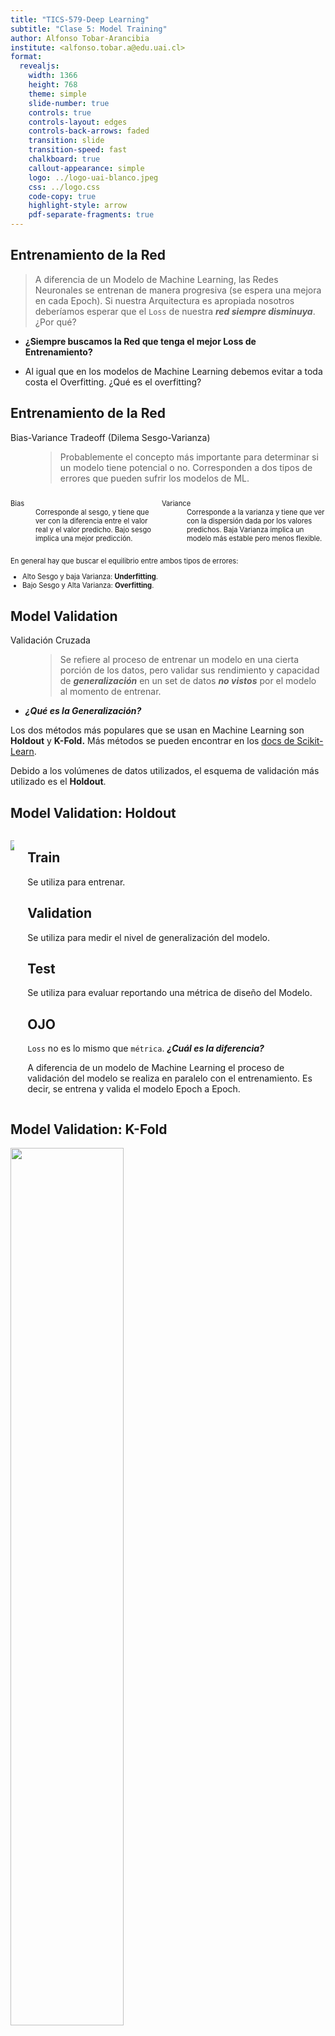 ```yaml
---
title: "TICS-579-Deep Learning"
subtitle: "Clase 5: Model Training"
author: Alfonso Tobar-Arancibia
institute: <alfonso.tobar.a@edu.uai.cl>
format:
  revealjs:
    width: 1366
    height: 768
    theme: simple
    slide-number: true
    controls: true
    controls-layout: edges
    controls-back-arrows: faded
    transition: slide
    transition-speed: fast
    chalkboard: true
    callout-appearance: simple
    logo: ../logo-uai-blanco.jpeg
    css: ../logo.css
    code-copy: true
    highlight-style: arrow
    pdf-separate-fragments: true
---
```


## Entrenamiento de la Red

> A diferencia de un Modelo de Machine Learning, las Redes Neuronales se entrenan de manera progresiva (se espera una mejora en cada Epoch). Si nuestra Arquitectura es apropiada nosotros deberíamos esperar que el `Loss` de nuestra ***red siempre disminuya***. ¿Por qué?

::: {.callout-warning .fragment}
* **¿Siempre buscamos la Red que tenga el mejor Loss de Entrenamiento?**
:::

::: {.callout-important .fragment}
* Al igual que en los modelos de Machine Learning debemos evitar a toda costa el Overfitting. ¿Qué es el overfitting?
:::

## Entrenamiento de la Red

Bias-Variance Tradeoff (Dilema Sesgo-Varianza)
: > Probablemente el concepto más importante para determinar si un modelo tiene potencial o no. Corresponden a dos tipos de errores que pueden sufrir los modelos de ML. 

::: {style="font-size: 80%;"}
::: {.columns .fragment}
::: {.column}
Bias
: Corresponde al sesgo, y tiene que ver con la diferencia entre el valor real y el valor predicho. Bajo sesgo implica una mejor predicción.
:::
::: {.column}
Variance
: Corresponde a la varianza y tiene que ver con la dispersión dada por los valores predichos. Baja Varianza implica un modelo más estable pero menos flexible.
:::
::: 

::: {.callout-important .fragment}
En general hay que buscar el equilibrio entre ambos tipos de errores:

* Alto Sesgo y baja Varianza: **Underfitting**. 
* Bajo Sesgo y Alta Varianza: **Overfitting**. 

:::
:::


## Model Validation 

Validación Cruzada
: > Se refiere al proceso de entrenar un modelo en una cierta porción de los datos, pero validar sus rendimiento y capacidad de ***generalización*** en un set de datos ***no vistos*** por el modelo al momento de entrenar. 

::: {.callout-warning}
* ***¿Qué es la Generalización?***
:::

::: {.callout-note}
Los dos métodos más populares que se usan en Machine Learning son **Holdout** y **K-Fold.** Más métodos se pueden encontrar en los [docs de Scikit-Learn](https://scikit-learn.org/stable/modules/cross_validation.html). 
:::

::: {.callout-important}
Debido a los volúmenes de datos utilizados, el esquema de validación más utilizado es el **Holdout**.
:::

## Model Validation: Holdout {.smaller}

::: {.columns}
::: {.column}

![](img/clase-4/data_split.png){.lightbox fig-align="center"}
:::
::: {.column}

::: {.callout-note appearance="default" icon="false"}
## **Train**
Se utiliza para entrenar.
:::
::: {.callout-warning appearance="default" icon="false"}
## **Validation**
Se utiliza para medir el nivel de generalización del modelo.
:::
::: {.callout-caution appearance="default" icon="false"}
## **Test**
Se utiliza para evaluar reportando una métrica de diseño del Modelo.
:::

::: {.callout-warning appearance="default"}
## OJO

`Loss` no es lo mismo que `métrica`. ***¿Cuál es la diferencia?***
:::

::: {.callout-caution}
A diferencia de un modelo de Machine Learning el proceso de validación del modelo se realiza en paralelo con el entrenamiento. Es decir, se entrena y valida el modelo Epoch a Epoch. 
:::
:::
::: 

## Model Validation: K-Fold {.smaller}

![](img/clase-4/k-fold.png){.lightbox fig-align="center" width="60%"}

::: {.callout-important}
Corresponde al proceso de Holdout pero repetido $K$ veces.
:::

## Model Evaluation {.smaller}

> La Evaluación del Modelo se hará en torno a una métrica definida a priori por el modelador. ¿Entonces es un Hiperparámetro?

::: {.callout-important}
La métrica a utilizar está íntimamente ligada al tipo de modelo.
:::

::: {.columns}
::: {.column}
#### Clasificación

* $Accuracy = \frac{1}{m} \sum_{i = 1}^m 1\{y_i = \hat{y_i}\}$
* $Precision = \frac{TP}{TP + FP}$
* $Recall = \frac{TP}{TP + FN}$
* $F1-Score = 2 \cdot \frac{Precision \cdot Recall}{Precision + Recall}$
:::


::: {.column}
#### Regresión
* $RMSE = \frac{1}{m} \sum_{i=1}^m (y_i-\hat{y_i})^2$
* $MAE = \frac{1}{m} \sum_{i=1}^m |y_i - \hat{y_i}|$
* $MAPE = 100 \cdot \frac{1}{m} \sum_{i=1}^m \frac{|y_i-\hat{y_i}|}{max(\epsilon,y_i)}$
* $SMAPE = \frac{2}{m} \sum_{i=1}^2 \frac{|y_i - \hat{y_i}  |}{max(|y_i + \hat{y_i}|,\epsilon)}$
:::
::: 

::: {.callout-warning}
* Las métricas acá explicadas son métricas básicas de cualquier modelo general de Clasificación y Regresión. Existen muchas otras métricas que son específicas para campos específicos. IoU por ejemplo es una Métrica de Segmentación Semántica, Map\@k es una métrica para modelos de Recomendación, Bleu o Rouge son métricas para NLP, etc. Para ver millones de métricas pueden ver las [docs de Torchmetrics](https://lightning.ai/docs/torchmetrics/stable/all-metrics.html).
:::
::: {.callout-tip}
Es posible utilizar métricas para ir ***monitoreando*** el progreso del modelo Epoch a Epoch. 
:::


## Training-Validation Loop {.smaller}

> Corresponde a la modificación del Training Loop con el Objetivo de Entrenar y Validar de manera simultánea.

![](img/clase-4/forward_train.png){.lightbox fig-align="center" width="60%"}

::: {.callout-note}
Se realiza un Forward Pass con datos de **Train** y se calcula el Loss asociado. Internamente, Pytorch comienza a acumular Gradientes.
:::

## Training-Validation Loop {.smaller}

![](img/clase-4/backward_train.png){.lightbox fig-align="center"}

::: {.callout-note}
Se realiza un Backward Pass, se aplican los gradientes y se aplica el Update Rule.
:::

## Training-Validation Loop {.smaller}

![](img/clase-4/forward_val.png){.lightbox fig-align="center"}

::: {.callout-note}
Se realiza un nuevo Forward Pass, pero esta vez con los datos de **Validación**. En este caso Pytorch internamente sigue acumulando gradientes, lo cual no es correcto. Para ello se debe utilizar un `with torch.no_grad()`. Se calcula un Validation Loss.
:::

## Monitoreo de un Modelo: Validation Curve {.smaller}


::: {.columns}
::: {.column width="60%"}
![](img/clase-4/validation_curve.png){.lightbox fig-align="center"}
:::
::: {.column width="40%"}
::: {.callout-important}
Es importante ser capaz de identificar el momento exacto en el cual el momento comienza su overfitting. Para ello se utiliza el **"Checkpointing"**. 
:::

::: {.callout-note appearance="default"}
## Checkpoint

* Corresponde a un snapshot del modelo a un cierto punto. En la **práctica** se almacenan los parámetros del **mejor modelo** y del **último Epoch**.
:::

::: {.callout-tip appearance="default"}
## EarlyStopping

* Teoricamente, una vez que la red Neuronal alcanza el punto de Overfitting ya no tiene sentido seguir el entrenamiento. Por lo tanto es posible detener el entrenamiento bajo una cierta condición.
:::
:::
::: 




# Continuará

::: {.footer}
<p xmlns:cc="http://creativecommons.org/ns#" xmlns:dct="http://purl.org/dc/terms/"><span property="dct:title">Tics-579 Deep Learning</span> por Alfonso Tobar-Arancibia está licenciado bajo <a href="http://creativecommons.org/licenses/by-nc-sa/4.0/?ref=chooser-v1" target="_blank" rel="license noopener noreferrer" style="display:inline-block;">CC BY-NC-SA 4.0

<img style="height:22px!important;margin-left:3px;vertical-align:text-bottom;" src="https://mirrors.creativecommons.org/presskit/icons/cc.svg?ref=chooser-v1"><img style="height:22px!important;margin-left:3px;vertical-align:text-bottom;" src="https://mirrors.creativecommons.org/presskit/icons/by.svg?ref=chooser-v1"><img style="height:22px!important;margin-left:3px;vertical-align:text-bottom;" src="https://mirrors.creativecommons.org/presskit/icons/nc.svg?ref=chooser-v1"><img style="height:22px!important;margin-left:3px;vertical-align:text-bottom;" src="https://mirrors.creativecommons.org/presskit/icons/sa.svg?ref=chooser-v1"></a></p>
:::
